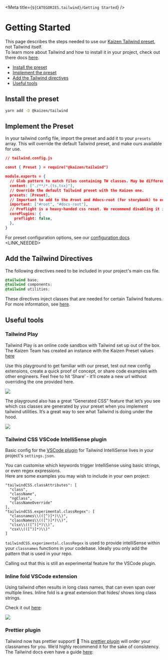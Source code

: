 
<Meta title={`${CATEGORIES.tailwind}/Getting Started`} />

# Getting Started  

This page describes the steps needed to use our [Kaizen Tailwind preset](https://github.com/cultureamp/kaizen-design-system/tree/main/packages/tailwind), not Tailwind itself.  
To learn more about Tailwind and how to install it in your project, check out there docs [here](https://tailwindcss.com/docs/installation).

- [Install the preset](#install-the-preset)
- [Implement the preset](#implement-the-preset)
- [Add the Tailwind directives](#add-the-tailwind-directives)
- [Useful tools](#useful-tools)

## Install the preset

```bash
yarn add -D @kaizen/tailwind
```

## Implement the Preset

In your tailwind config file, import the preset and add it to your `presets` array. This will override the default Tailwind preset, and make ours available for use.


```json
// tailwind.config.js

const { Preset } = require("@kaizen/tailwind")

module.exports = {
  // Glob pattern to match files containing TW classes. May be different for your project.
  content: ["./**/*.{ts,tsx}"], 
  // Override the default Tailwind preset with the Kaizen one.
  presets: [Preset],
  // Important to add to the #root and #docs-root (for storybook) to ensure that Tailwind classes supersede component styles
  important: ["#root", "#docs-root"],
  // Preflight is a heavy-handed css reset. We recommend disabling it in your project.
  corePlugins: {
    preflight: false,
  },
}
```

For preset configuration options, see our [configuration docs](#) <LINK_NEEDED>

## Add the Tailwind Directives

The following directives need to be included in your project's main css file.

```scss
@tailwind base;
@tailwind components;
@tailwind utilities;
```

These directives inject classes that are needed for certain Tailwind features. For more information, see [here](https://tailwindcss.com/docs/functions-and-directives).



## Useful tools

### Tailwind Play

Tailwind Play is an online code sandbox with Tailwind set up out of the box. The Kaizen Team has created an instance with the Kaizen Preset values [here](https://play.tailwindcss.com/dy7PzIcLed)

Use this playground to get familiar with our preset, test out new config extensions, create a quick proof of concept, or share code examples with other engineers. Feel free to hit ‘Share’ - it’ll create a new url without overriding the one provided here.

<img src={TailwindPlay}/>

The playground also has a great “Generated CSS” feature that let’s you see which css classes are generated by your preset when you implement tailwind utilities. It’s a great way to see what Tailwind is doing under the hood.

<div className="flex justify-center">
  <img src={CssGeneration}/>
</div>

### Tailwind CSS VSCode IntelliSense plugin

Basic config for the [VSCode plugin](https://marketplace.visualstudio.com/items?itemName=bradlc.vscode-tailwindcss) for Tailwind IntelliSense lives in your project's `settings.json`.

You can customise which keywords trigger IntelliSense using basic strings, or even regex expressions.  
Here are some examples you may wish to include in your own project:

```
"tailwindCSS.classAttributes": [
  "class",
  "className",
  "ngClass",
  "classNameOverride"
],
"tailwindCSS.experimental.classRegex": [
  "classnames\\(([^)]*)\\)",
  "classNames\\(([^)]*)\\)",
  "clsx\\(([^)]*)\\)",
  "csx\\(([^)]*)\\)"
]
```

`tailwindCSS.experimental.classRegex` is used to provide intelliSense within your `classnames` functions in your codebase. Ideally you only add the pattern that is used in your repo.

Calling out that this is still an experimental feature for the VSCode plugin.

### Inline fold VSCode extension
Using tailwind often results in long class names, that can even span over multiple lines. Inline fold is a great extension that hides/ shows long class strings.

Check it out [here](https://marketplace.visualstudio.com/items?itemName=moalamri.inline-fold):


<div className="flex justify-center">
  <img src={InlineFold}/>
</div>

### Prettier plugin

Tailwind now has prettier support! 🎉 This [prettier plugin](https://github.com/tailwindlabs/prettier-plugin-tailwindcss) will order your classnames for you. We’d highly recommend it for the sake of consistency. The Tailwind docs even have a guide [here](https://tailwindcss.com/blog/automatic-class-sorting-with-prettier):

